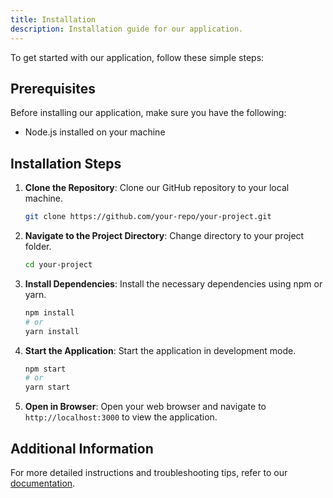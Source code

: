```yaml
---
title: Installation
description: Installation guide for our application.
---
```


To get started with our application, follow these simple steps:

## Prerequisites

Before installing our application, make sure you have the following:

- Node.js installed on your machine

## Installation Steps

1. **Clone the Repository**: Clone our GitHub repository to your local machine.

   ```bash
   git clone https://github.com/your-repo/your-project.git
   ```

2. **Navigate to the Project Directory**: Change directory to your project folder.

   ```bash
   cd your-project
   ```

3. **Install Dependencies**: Install the necessary dependencies using npm or yarn.

   ```bash
   npm install
   # or
   yarn install
   ```

4. **Start the Application**: Start the application in development mode.

   ```bash
   npm start
   # or
   yarn start
   ```

5. **Open in Browser**: Open your web browser and navigate to `http://localhost:3000` to view the application.

## Additional Information

For more detailed instructions and troubleshooting tips, refer to our [documentation](#).
